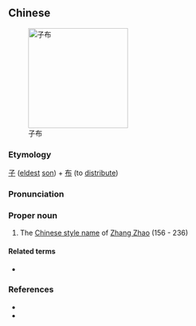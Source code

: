 ==Chinese==
{{zh-forms}}
[[Image:ZhangZhao.jpg|200px|thumb|right|子布]]

===Etymology===
[[子]] ([[eldest]] [[son]]) + [[布]] (to [[distribute]])

===Pronunciation===
{{zh-pron
|m=Zǐbù
|cat=pn
}}

===Proper noun===
{{zh-proper noun}}

# The [[w:Chinese style name|Chinese style name]] of [[w:Zhang Zhao|Zhang Zhao]] (156 - 236)

====Related terms====
* {{zh-l|張昭}}

===References===
* {{pedialite|Zhang Zhao}}
* {{pedialite|張昭 (三國)|lang=zh}}